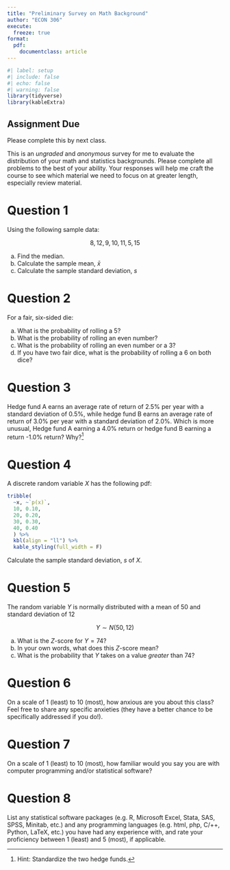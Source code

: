 ```yaml
---
title: "Preliminary Survey on Math Background"
author: "ECON 306"
execute: 
  freeze: true
format:
  pdf:
    documentclass: article
---
```


```r
#| label: setup
#| include: false
#| echo: false
#| warning: false
library(tidyverse)
library(kableExtra)
```

::: {.callout-warning appearance=simple}
# Assignment Due 
Please complete this by next class.
:::

This is an *ungraded* and *anonymous* survey for me to evaluate the distribution of your math and statistics backgrounds. Please complete all problems to the best of your ability. Your responses will help me craft the course to see which material we need to focus on at greater length, especially review material.

# Question 1

Using the following sample data:

$$8, 12, 9, 10, 11, 5, 15$$

a.  Find the median.
b.  Calculate the sample mean, $\bar{x}$
c.  Calculate the sample standard deviation, $s$

\clearpage

# Question 2

For a fair, six-sided die:

a.  What is the probability of rolling a 5?
b.  What is the probability of rolling an even number?
c.  What is the probability of rolling an even number or a 3?
d.  If you have two fair dice, what is the probability of rolling a 6 on both dice?

\clearpage

# Question 3

Hedge fund A earns an average rate of return of 2.5% per year with a standard deviation of 0.5%, while hedge fund B earns an average rate of return of 3.0% per year with a standard deviation of 2.0%. Which is more unusual, Hedge fund A earning a 4.0% return or hedge fund B earning a return -1.0% return? Why?[^1]

[^1]: Hint: Standardize the two hedge funds.

\clearpage

# Question 4

A discrete random variable $X$ has the following pdf:

```r
tribble(
  ~x, ~`p(x)`,
  10, 0.10,
  20, 0.20,
  30, 0.30,
  40, 0.40
  ) %>%
  kbl(align = "ll") %>%
  kable_styling(full_width = F)
```

Calculate the sample standard deviation, $s$ of $X$.

\clearpage

# Question 5

The random variable $Y$ is normally distributed with a mean of 50 and standard deviation of 12

$$Y \sim N (50,12)$$

a.  What is the $Z$-score for $Y=74$?
b.  In your own words, what does this $Z$-score mean?
c.  What is the probability that $Y$ takes on a value *greater* than 74?

\clearpage

# Question 6

On a scale of 1 (least) to 10 (most), how anxious are you about this class? Feel free to share any specific anxieties (they have a better chance to be specifically addressed if you do!).

\vspace{3in}

# Question 7

On a scale of 1 (least) to 10 (most), how familiar would you say you are with computer programming and/or statistical software?

\clearpage

# Question 8

List any statistical software packages (e.g. R, Microsoft Excel, Stata, SAS, SPSS, Minitab, etc.) and any programming languages (e.g. html, php, C/++, Python, LaTeX, etc.) you have had any experience with, and rate your proficiency between 1 (least) and 5 (most), if applicable.

